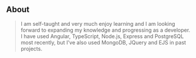 ## About

> I am self-taught and very much enjoy learning and I am looking forward to expanding my knowledge and progressing as a developer. I have used Angular, TypeScript, Node.js, Express and PostgreSQL most recently, but I've also used MongoDB, JQuery and EJS in past projects. 
